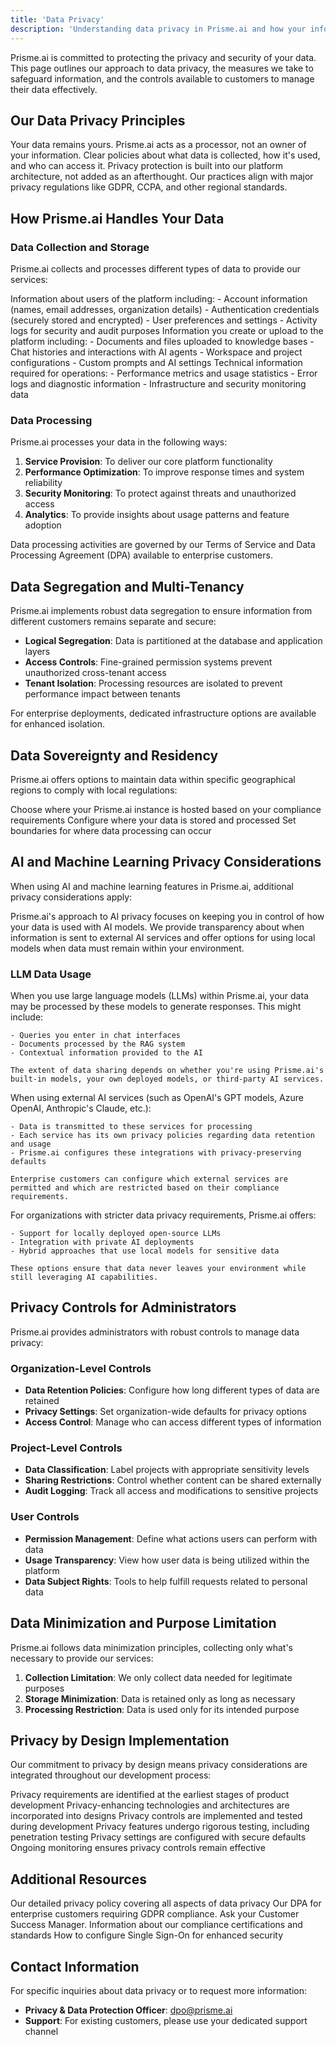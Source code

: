 ```yaml
---
title: 'Data Privacy'
description: 'Understanding data privacy in Prisme.ai and how your information is protected'
---
```


Prisme.ai is committed to protecting the privacy and security of your data. This page outlines our approach to data privacy, the measures we take to safeguard information, and the controls available to customers to manage their data effectively.

## Our Data Privacy Principles

<CardGroup cols={2}>
  <Card title="Data Ownership" icon="user-shield">
    Your data remains yours. Prisme.ai acts as a processor, not an owner of your information.
  </Card>
  <Card title="Transparency" icon="eye">
    Clear policies about what data is collected, how it's used, and who can access it.
  </Card>
  <Card title="Security by Design" icon="lock">
    Privacy protection is built into our platform architecture, not added as an afterthought.
  </Card>
  <Card title="Compliance" icon="check-square">
    Our practices align with major privacy regulations like GDPR, CCPA, and other regional standards.
  </Card>
</CardGroup>

## How Prisme.ai Handles Your Data

### Data Collection and Storage

Prisme.ai collects and processes different types of data to provide our services:

<Tabs>
  <Tab title="User Data">
    Information about users of the platform including:
    - Account information (names, email addresses, organization details)
    - Authentication credentials (securely stored and encrypted)
    - User preferences and settings
    - Activity logs for security and audit purposes
  </Tab>
  <Tab title="Content Data">
    Information you create or upload to the platform including:
    - Documents and files uploaded to knowledge bases
    - Chat histories and interactions with AI agents
    - Workspace and project configurations
    - Custom prompts and AI settings
  </Tab>
  <Tab title="System Data">
    Technical information required for operations:
    - Performance metrics and usage statistics
    - Error logs and diagnostic information
    - Infrastructure and security monitoring data
  </Tab>
</Tabs>

### Data Processing

Prisme.ai processes your data in the following ways:

1. **Service Provision**: To deliver our core platform functionality
2. **Performance Optimization**: To improve response times and system reliability
3. **Security Monitoring**: To protect against threats and unauthorized access
4. **Analytics**: To provide insights about usage patterns and feature adoption

Data processing activities are governed by our Terms of Service and Data Processing Agreement (DPA) available to enterprise customers.

## Data Segregation and Multi-Tenancy

Prisme.ai implements robust data segregation to ensure information from different customers remains separate and secure:

- **Logical Segregation**: Data is partitioned at the database and application layers
- **Access Controls**: Fine-grained permission systems prevent unauthorized cross-tenant access
- **Tenant Isolation**: Processing resources are isolated to prevent performance impact between tenants

For enterprise deployments, dedicated infrastructure options are available for enhanced isolation.

## Data Sovereignty and Residency

Prisme.ai offers options to maintain data within specific geographical regions to comply with local regulations:

<Steps>
  <Step title="Regional Deployments">
    Choose where your Prisme.ai instance is hosted based on your compliance requirements
  </Step>
  <Step title="Data Storage Controls">
    Configure where your data is stored and processed
  </Step>
  <Step title="Processing Boundaries">
    Set boundaries for where data processing can occur
  </Step>
</Steps>

## AI and Machine Learning Privacy Considerations

When using AI and machine learning features in Prisme.ai, additional privacy considerations apply:

<Note>
Prisme.ai's approach to AI privacy focuses on keeping you in control of how your data is used with AI models. We provide transparency about when information is sent to external AI services and offer options for using local models when data must remain within your environment.
</Note>

### LLM Data Usage

<AccordionGroup>
  <Accordion title="How LLMs Use Your Data">
    When you use large language models (LLMs) within Prisme.ai, your data may be processed by these models to generate responses. This might include:
    
    - Queries you enter in chat interfaces
    - Documents processed by the RAG system
    - Contextual information provided to the AI
    
    The extent of data sharing depends on whether you're using Prisme.ai's built-in models, your own deployed models, or third-party AI services.
  </Accordion>
  
  <Accordion title="External AI Service Privacy">
    When using external AI services (such as OpenAI's GPT models, Azure OpenAI, Anthropic's Claude, etc.):
    
    - Data is transmitted to these services for processing
    - Each service has its own privacy policies regarding data retention and usage
    - Prisme.ai configures these integrations with privacy-preserving defaults
    
    Enterprise customers can configure which external services are permitted and which are restricted based on their compliance requirements.
  </Accordion>
  
  <Accordion title="On-Premises AI Options">
    For organizations with stricter data privacy requirements, Prisme.ai offers:
    
    - Support for locally deployed open-source LLMs
    - Integration with private AI deployments
    - Hybrid approaches that use local models for sensitive data
    
    These options ensure that data never leaves your environment while still leveraging AI capabilities.
  </Accordion>
</AccordionGroup>

## Privacy Controls for Administrators

Prisme.ai provides administrators with robust controls to manage data privacy:

### Organization-Level Controls

- **Data Retention Policies**: Configure how long different types of data are retained
- **Privacy Settings**: Set organization-wide defaults for privacy options
- **Access Control**: Manage who can access different types of information

### Project-Level Controls

- **Data Classification**: Label projects with appropriate sensitivity levels
- **Sharing Restrictions**: Control whether content can be shared externally
- **Audit Logging**: Track all access and modifications to sensitive projects

### User Controls

- **Permission Management**: Define what actions users can perform with data
- **Usage Transparency**: View how user data is being utilized within the platform
- **Data Subject Rights**: Tools to help fulfill requests related to personal data

## Data Minimization and Purpose Limitation

Prisme.ai follows data minimization principles, collecting only what's necessary to provide our services:

1. **Collection Limitation**: We only collect data needed for legitimate purposes
2. **Storage Minimization**: Data is retained only as long as necessary
3. **Processing Restriction**: Data is used only for its intended purpose

## Privacy by Design Implementation

Our commitment to privacy by design means privacy considerations are integrated throughout our development process:

<Steps>
  <Step title="Requirements Analysis">
    Privacy requirements are identified at the earliest stages of product development
  </Step>
  <Step title="Design Phase">
    Privacy-enhancing technologies and architectures are incorporated into designs
  </Step>
  <Step title="Development">
    Privacy controls are implemented and tested during development
  </Step>
  <Step title="Testing">
    Privacy features undergo rigorous testing, including penetration testing
  </Step>
  <Step title="Deployment">
    Privacy settings are configured with secure defaults
  </Step>
  <Step title="Monitoring">
    Ongoing monitoring ensures privacy controls remain effective
  </Step>
</Steps>

## Additional Resources

<CardGroup cols={2}>
  <Card title="Privacy Policy" icon="shield-alt" href="https://www.prisme.ai/en/politique-de-confidentialite">
    Our detailed privacy policy covering all aspects of data privacy
  </Card>
  <Card title="Data Processing Agreement" icon="file-contract">
    Our DPA for enterprise customers requiring GDPR compliance. Ask your Customer Success Manager.
  </Card>
  <Card title="Security Compliance" icon="check-double" href="/resources/security/compliance">
    Information about our compliance certifications and standards
  </Card>
  <Card title="SSO Implementation" icon="key" href="/resources/security/sso">
    How to configure Single Sign-On for enhanced security
  </Card>
</CardGroup>

## Contact Information

For specific inquiries about data privacy or to request more information:

- **Privacy & Data Protection Officer**: dpo@prisme.ai
- **Support**: For existing customers, please use your dedicated support channel